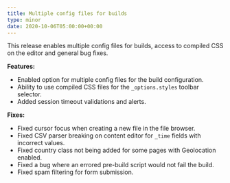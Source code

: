 ```yaml
---
title: Multiple config files for builds
type: minor
date: 2020-10-06T05:00:00+00:00
---
```


This release enables multiple config files for builds, access to compiled CSS on the editor and general bug fixes.

**Features:**

* Enabled option for multiple config files for the build configuration.
* Ability to use compiled CSS files for the `_options.styles` toolbar selector.
* Added session timeout validations and alerts.

**Fixes:**

* Fixed cursor focus when creating a new file in the file browser.
* Fixed CSV parser breaking on content editor for `_time` fields with incorrect values.
* Fixed country class not being added for some pages with Geolocation enabled.
* Fixed a bug where an errored pre-build script would not fail the build.
* Fixed spam filtering for form submission.
